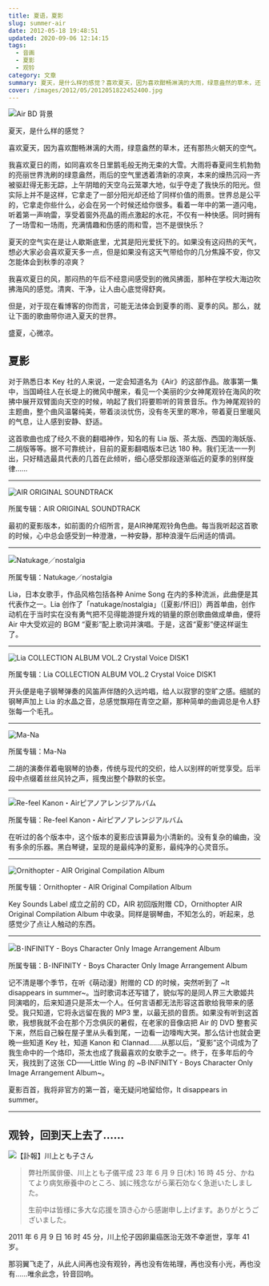 ```yaml
---
title: 夏语，夏影
slug: summer-air
date: 2012-05-18 19:48:51
updated: 2020-09-06 12:14:15
tags:
  - 音画
  - 夏影
  - 观铃
category: 文章
summary: 夏天，是什么样的感觉？喜欢夏天，因为喜欢酣畅淋漓的大雨，绿意盎然的草木，还有那热火朝天的空气。
cover: /images/2012/05/2012051822452400.jpg
---
```


![Air BD 背景](/images/2012/05/2012051622403100.jpg)

夏天，是什么样的感觉？

喜欢夏天，因为喜欢酣畅淋漓的大雨，绿意盎然的草木，还有那热火朝天的空气。

我喜欢夏日的雨，如同喜欢冬日里鹅毛般无拘无束的大雪。大雨将春夏间生机勃勃的亮丽世界洗刷的绿意盎然，雨后的空气里透着清新的凉爽，本来的燥热沉闷一齐被驱赶得无影无踪，上午阴暗的天空乌云笼罩大地，似乎夺走了我快乐的阳光。但实际上并不是这样，它拿走了一部分阳光却还给了同样价值的雨景。世界总是公平的，它拿走你些什么，必会在另一个时候还给你很多。看着一年中的第一道闪电，听着第一声响雷，享受着窗外亮晶的雨点激起的水花，不仅有一种快感。同时拥有了一场雪和一场雨，充满情趣和伤感的雨和雪，岂不是很快乐？

夏天的空气实在是让人歇斯底里，尤其是阳光爱抚下的。如果没有这闷热的天气，想必大家必会喜欢夏天多一点，但是如果没有这天气带给你的几分焦躁不安，你又怎能体会到秋季的凉爽？

我喜欢夏日的风，那闷热的午后不经意间感受到的微风拂面，那种在学校大海边吹拂海风的感觉。清爽、干净，让人由心底觉得舒爽。

但是，对于现在看博客的你而言，可能无法体会到夏季的雨、夏季的风。那么，就让下面的歌曲带你进入夏天的世界。

盛夏，心微凉。

## 夏影

对于熟悉日本 Key 社的人来说，一定会知道名为《Air》的这部作品。故事第一集中，当国崎往人在长堤上的微风中醒来，看见一个美丽的少女神尾观铃在海风的吹拂中展开双臂面向天空的时候，响起了我们将要聆听的背景音乐。作为神尾观铃的主题曲，整个曲风温馨纯美，带着淡淡忧伤，没有冬天里的寒冷，带着夏日里暖风的气息，让人感到安静、舒适。

这首歌曲也成了经久不衰的翻唱神作，知名的有 Lia 版、茶太版、西国的海妖版、二胡版等等。据不可靠统计，目前的夏影翻唱版本已达 180 种。我们无法一一列出，只好精选最具代表的几首在此倾听，细心感受那段逐渐临近的夏季的别样旋律……

---

![AIR ORIGINAL SOUNDTRACK](/images/2011/06/2011061816481300.jpg)

<MusicPlayer netease={28151024} />

所属专辑：AIR ORIGINAL SOUNDTRACK

最初的夏影版本，如前面的介绍所言，是AIR神尾观铃角色曲。每当我听起这首歌的时候，心中总会感受到一种澄澈，一种安静，那种浪漫午后闲适的情调。

---

![Natukage／nostalgia](/images/2011/06/2011061816505900.jpg)

所属专辑：Natukage／nostalgia

Lia，日本女歌手，作品风格包括各种 Anime Song 在内的多种流派，此曲便是其代表作之一。Lia 创作了「natukage/nostalgia」（[夏影/怀旧]）两首单曲，创作动机在于当时实在没有勇气把不见得能游提升戏的销量的原创歌曲做成单曲，便将 Air 中大受欢迎的 BGM “夏影”配上歌词并演唱。于是，这首“夏影”便这样诞生了。

---

![Lia COLLECTION ALBUM VOL.2 Crystal Voice DISK1](/images/2012/05/2012051822495900.jpg)

<MusicPlayer netease={25841794} />

所属专辑：Lia COLLECTION ALBUM VOL.2 Crystal Voice DISK1

开头便是电子钢琴弹奏的风笛声伴随的久远吟唱，给人以寂寥的空旷之感。细腻的钢琴声加上 Lia 的水晶之音，总感觉飘翔在青空之巅，那种简单的曲调总是令人舒张每一个毛孔。

---

![Ma-Na](/images/2012/05/2012051822565000.jpg)

所属专辑：Ma-Na

二胡的演奏伴着电钢琴的协奏，传统与现代的交织，给人以别样的听觉享受。后半段中点缀着丝丝风铃之声，摇曳出整个静默的长空。

---

![Re-feel Kanon・Airピアノアレンジアルバム](/images/2012/05/2012051823010500.jpg)

<MusicPlayer netease={761317} />

所属专辑：Re-feel Kanon・Airピアノアレンジアルバム

在听过的各个版本中，这个版本的夏影应该算最为小清新的。没有复杂的编曲，没有多余的乐器。黑白琴键，呈现的是最纯净的夏影，最纯净的心灵音乐。

---

![Ornithopter - AIR Original Compilation Album](/images/2012/05/2012051823075400.jpg)

<MusicPlayer netease={761609} />

所属专辑：Ornithopter - AIR Original Compilation Album

Key Sounds Label 成立之前的 CD，AIR 初回版附赠 CD，Ornithopter AIR Original Compilation Album 中收录。同样是钢琴曲，不知怎么的，听起来，总感觉少了点让人触动的东西。

---

![B･INFINITY - Boys Character Only Image Arrangement Album](/images/2012/05/2012051823112900.jpg)

<MusicPlayer netease={778324} />

所属专辑：B･INFINITY - Boys Character Only Image Arrangement Album

记不清是哪个季节，在听《萌动漫》附赠的 CD 的时候，突然听到了 \~It disappears in summer\~。当时歌词本还写错了，貌似写的是同人界三大歌姬共同演唱的，后来知道只是茶太一个人。任何言语都无法形容这首歌给我带来的感受。我只知道，它将永远留在我的 MP3 里，以最无损的音质。如果没有听到这首歌，我想我就不会在那个万念俱灰的暑假，在老家的音像店把 Air 的 DVD 整套买下来，然后自己躲在屋子里从头看到尾，一边看一边嚎啕大哭。那么估计也就会更晚一些知道 Key 社，知道 Kanon 和 Clannad……从那以后，“夏影”这个词成为了我生命中的一个烙印，茶太也成了我最喜欢的女歌手之一。终于，在多年后的今天，我找到了这张 CD——Little Wing 的 \~B·INFINITY - Boys Character Only Image Arrangement Album\~。

夏影百首，我将非官方的第一首，毫无疑问地留给你，It disappears in summer。

---

## 观铃，回到天上去了……

![【訃報】川上とも子さん](/images/2012/05/2012051623044800.jpg)

> 弊社所属俳優、川上とも子儀平成 23 年 6 月 9 日(木) 16 時 45 分、かねてより病気療養中のところ、誠に残念ながら薬石効なく急逝いたしました。
>
> 生前中は皆様に多大な応援を頂き心から感謝申し上げます。ありがとうございました。

2011 年 6 月 9 日 16 时 45 分，川上伦子因卵巢癌医治无效不幸逝世，享年 41 岁。

那羽翼飞走了，从此人间再也没有观铃，再也没有佐祐理，再也没有小光，再也没有……唯余此念，铃音回响。
